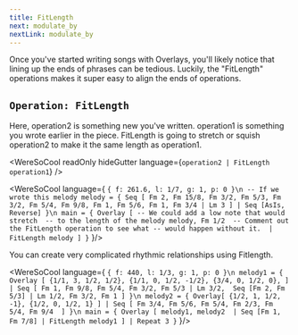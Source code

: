 ```yaml
---
title: FitLength
next: modulate_by
nextLink: modulate_by
---
```


Once you've started writing songs with Overlays, you'll likely notice
that lining up the ends of phrases can be tedious. 
Luckily, the "FitLength" operations makes it super easy to align
the ends of operations. 

## `Operation: FitLength`
Here, operation2 is something new you've written. 
operation1 is something you wrote earlier in the piece.
FitLength is going to stretch or squish operation2
to make it the same length as operation1. 

<WereSoCool
  readOnly
  hideGutter
  language={`operation2 | FitLength operation1`}
/>

<WereSoCool language={
`{ f: 261.6, l: 1/7, g: 1, p: 0 }\n
-- If we wrote this melody
melody = {
  Seq [
    Fm 2, Fm 15/8, Fm 3/2, Fm 5/3, Fm 3/2, Fm 5/4,
    Fm 9/8, Fm 1, Fm 5/6, Fm 1,
    Fm 3/4 | Lm 3
  ]
  | Seq [AsIs, Reverse]
}\n
main = {
  Overlay [
    -- We could add a low note that would stretch 
    -- to the length of the melody
    melody,
    Fm 1/2 
    -- Comment out the FitLength operation to see what
    -- would happen without it. 
    | FitLength melody
  ]
}`
}/>

You can create very complicated rhythmic relationships using Fitlength.

<WereSoCool language={
`{ f: 440, l: 1/3, g: 1, p: 0 }\n
melody1 = {
  Overlay [
    {1/1, 3, 1/2, 1/2},
    {1/1, 0, 1/2, -1/2},
    {3/4, 0, 1/2, 0},
  ]
  | Seq [
    Fm 1, Fm 9/8, Fm 5/4, Fm 3/2, Fm 5/3 | Lm 3/2, 
    Seq [Fm 2, Fm 5/3] | Lm 1/2,
    Fm 3/2, Fm 1
  ]
}\n
melody2 = {
  Overlay[
    {1/2, 1, 1/2, -1},
    {1/2, 0, 1/2, 1}
  ]
  | Seq [
    Fm 3/4, Fm 5/6, Fm 5/4, Fm 2/3, Fm 5/4, Fm 9/4 
  ]
}\n
main = {
  Overlay [
    melody1,
    melody2 
    | Seq [Fm 1, Fm 7/8]
    | FitLength melody1
  ]
  | Repeat 3
}`
}/>

